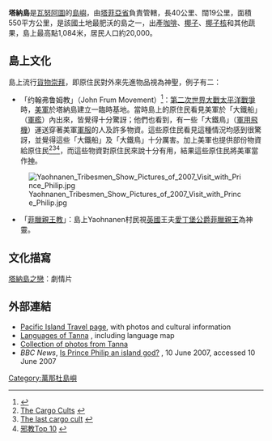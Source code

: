 {{Infobox islands
|name =塔納島
|image name =Tannamap.png
|image caption =
|locator map = Vanuatu - Tanna.PNG
|native name = 
|native name link =
|location=[[太平洋|太平洋]]
|coordinates={{Coord|19|30|S|169|20|E|region:VU_type:isle|display=inline,title}}
|archipelago = 
|total islands = 
|major islands = 
|area_km2 = 550
|length_km = 40
|width_km = 19
|highest mount =
|elevation_m = 1084
|country ={{VAN}}
|country admin divisions title =省
|country admin divisions =[[塔菲亞省|塔菲亞省]]
|country largest city =
|country largest city population = 
|population = 28,799
|population_as_of = 2009
|density_km2 = 36.36
|ethnic groups = 
}}

'''塔納島'''是[[瓦努阿圖|瓦努阿圖]]的[[島嶼|島嶼]]，由[[塔菲亞省|塔菲亞省]]負責管轄，長40公里、闊19公里，面積550平方公里，是該國土地最肥沃的島之一，出產[[咖啡|咖啡]]、[[椰子|椰子]]、[[椰子核|椰子核]]和其他蔬果，島上最高點1,084米，居民人口約20,000。

{{Location mark
|type=thumb|caption=塔納島（Tanna）位置
|image=Nh-map.png|alt=|float=right|width=260
|label=|position=left
|mark=Red pog.svg|mark_width=5|mark_link=塔納島
|x=510|y=1410
}}

==島上文化==
島上流行[[貨物崇拜|貨物崇拜]]，即原住民對外來先進物品視為神聖，例子有二：
*「约翰弗鲁姆教」（John Frum Movement）<ref>{{cite news|author=[[蔡百銓|蔡百銓]]|publisher=《台灣守護周刊》第107期|url=http://www.taiwanenews.com/doc/weekly107.pdf|title=船貨崇拜研究：台灣民政府與約翰‧弗洛姆運動|date=2014-01-30|accessdate=2016-06-10|pages=10|archive-date=2016-08-22|archive-url=https://web.archive.org/web/20160822192003/http://www.taiwanenews.com/doc/weekly107.pdf|dead-url=no}}</ref>：[[第二次世界大戰|第二次世界大戰]][[太平洋戰爭|太平洋戰爭]]時，[[美軍|美軍]]於塔納島建立一臨時基地。當時島上的原住民看見美軍於「大鐵船」（[[軍艦|軍艦]]）內出來，皆覺得十分驚訝；他們也看到，有一些「大鐵鳥」（[[軍用飛機|軍用飛機]]）運送穿著美軍[[軍服|軍服]]的人及許多物資。這些原住民看見這種情況均感到很驚訝，並覺得這些「大鐵船」及「大鐵鳥」十分厲害。加上美軍也提供部份物資給原住民<ref>[http://www.afa.org/magazine/1991/0191cargo.asp The Cargo Cults] {{webarchive|url=https://web.archive.org/web/20080608082855/http://www.afa.org/magazine/1991/0191cargo.asp |date=2008-06-08 }}</ref><ref>[http://www.nthposition.com/thelastcargo.php The last cargo cult] {{webarchive|url=https://web.archive.org/web/20080521162553/http://www.nthposition.com/thelastcargo.php |date=2008-05-21 }}</ref><ref>[http://hk.lifestyle.yahoo.com/080507/330/2tozr.html 邪教Top 10] {{Wayback|url=http://hk.lifestyle.yahoo.com/080507/330/2tozr.html |date=20080511020724 }}</ref>，而這些物資對原住民來說十分有用，結果這些原住民將美軍當作[[神|神]]。

[[File:Yaohnanen_Tribesmen_Show_Pictures_of_2007_Visit_with_Prince_Philip.jpg|thumb]]
*「[[菲臘親王教|菲臘親王教]]」：島上Yaohnanen村民視[[英國|英國]]王夫[[愛丁堡公爵菲臘親王|愛丁堡公爵菲臘親王]]為神靈。

==文化描寫==
[[塔納島之戀|塔納島之戀]]：劇情片

==外部連結==
*[https://web.archive.org/web/20060508124336/http://www.pacificislandtravel.com/vanuatu/about_destin/tanna.asp Pacific Island Travel page], with photos and cultural information
*[http://coombs.anu.edu.au/SpecialProj/VAN/tanna.html Languages of Tanna] {{Wayback|url=http://coombs.anu.edu.au/SpecialProj/VAN/tanna.html |date=20091112001046 }}, including language map
*[https://web.archive.org/web/20070311122700/http://www.worldisround.com/articles/280957/index.html Collection of photos from Tanna]
* ''BBC News'', [http://news.bbc.co.uk/2/hi/programmes/from_our_own_correspondent/6734469.stm Is Prince Philip an island god?] {{Wayback|url=http://news.bbc.co.uk/2/hi/programmes/from_our_own_correspondent/6734469.stm |date=20090123072459 }}, 10 June 2007, accessed 10 June 2007

[[Category:萬那杜島嶼|Category:萬那杜島嶼]]